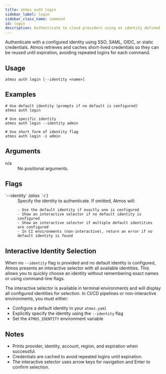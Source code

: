 ```yaml
---
title: atmos auth login
sidebar_label: login
sidebar_class_name: command
id: login
description: Authenticate to cloud providers using an identity defined in atmos.yaml.
---
```


<Intro>
Authenticate with a configured identity using SSO, SAML, OIDC, or static credentials. Atmos retrieves and caches short-lived credentials so they can be reused until expiration, avoiding repeated logins for each command.
</Intro>

<Screengrab title="atmos auth login --help" slug="atmos-auth-login--help" />

## Usage

```shell
atmos auth login [--identity <name>]
```

## Examples

```shell
# Use default identity (prompts if no default is configured)
atmos auth login

# Use specific identity
atmos auth login --identity admin

# Use short form of identity flag
atmos auth login -i admin
```

## Arguments

<dl>
  <dt>n/a</dt>
  <dd>No positional arguments.</dd>
</dl>

## Flags

<dl>
  <dt>`--identity` <em>(alias `-i`)</em></dt>
  <dd>
    Specify the identity to authenticate. If omitted, Atmos will:

    - Use the default identity if exactly one is configured
    - Show an interactive selector if no default identity is configured
    - Show an interactive selector if multiple default identities are configured
    - In CI environments (non-interactive), return an error if no default identity is found
  </dd>
</dl>

## Interactive Identity Selection

When no `--identity` flag is provided and no default identity is configured, Atmos presents an interactive selector with all available identities. This allows you to quickly choose an identity without remembering exact names or using command-line flags.

The interactive selector is available in terminal environments and will display all configured identities for selection. In CI/CD pipelines or non-interactive environments, you must either:

- Configure a default identity in your `atmos.yaml`
- Explicitly specify the identity using the `--identity` flag
- Set the `ATMOS_IDENTITY` environment variable

## Notes

- Prints provider, identity, account, region, and expiration when successful.
- Credentials are cached to avoid repeated logins until expiration.
- The interactive selector uses arrow keys for navigation and Enter to confirm selection.
